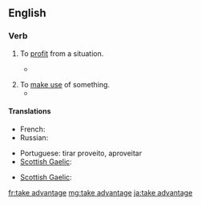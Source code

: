{{also|Appendix:Collocations of do, have, make, and take}}
==English==

===Verb===
{{head|en|verb|inf=[[take]] [[advantage]]}}

# {{context|intransitive|lang=en}} To [[profit]] from a situation.
#* {{quote-news|year=2011|date=December 27|author=Mike Henson|work=BBC Sport
|title=[http://news.bbc.co.uk/sport1/hi/football/16260392.stm Norwich 0-2 Tottenham]
|passage=The trip to Carrow Road was a chance for Harry Redknapp's side to '''take advantage''' after their two closest London rivals and leaders Manchester City failed to take maximum points from Premier League clashes in the last two days.}}
#: {{usex|She '''took advantage''' of the economic crisis to exchange some money.|lang=en}}
# To [[make use]] of something.
#*{{quote-magazine|year=2013|month=May-June|author=[http://www.americanscientist.org/authors/detail/william-e-conner-1 William E. Conner]
|title=[http://www.americanscientist.org/issues/feature/2013/3/an-acoustic-arms-race An Acoustic Arms Race]
|volume=101|issue=3|page=206-7|magazine={{w|American Scientist}}
|passage=Nonetheless, some insect prey '''take advantage''' of clutter by hiding in it. Earless ghost swift moths become “invisible” to echolocating bats by forming mating clusters close (less than half a meter) above vegetation and effectively blending into the clutter of echoes that the bat receives from the leaves and stems around them.}}

====Translations====
{{trans-top|profit from a situation}}
* French: {{t-|fr|tirer profit}}
* Russian: {{t-|ru|получать прибыль}}
{{trans-mid}}
* Portuguese: tirar proveito, aproveitar
* [[Scottish Gaelic]]: {{t-|gd|gabh brath}}
{{trans-bottom}}

{{trans-top|make use of something}}
* [[Scottish Gaelic]]: {{t-|gd|gabh brath}}
{{trans-mid}}
{{trans-bottom}}

[[fr:take advantage]]
[[mg:take advantage]]
[[ja:take advantage]]